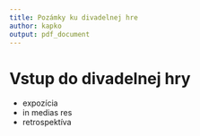 ```yaml
---
title: Pozámky ku divadelnej hre
author: kapko
output: pdf_document
---
```


# Vstup do divadelnej hry
- expozícia
- in medias res
- retrospektíva
